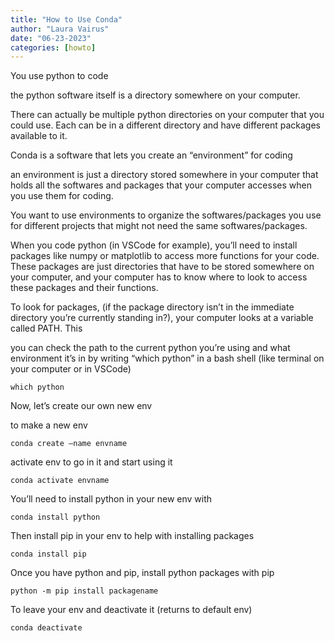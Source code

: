 ```yaml
---
title: "How to Use Conda"
author: "Laura Vairus"
date: "06-23-2023"
categories: [howto]
---
```


You use python to code

the python software itself is a directory somewhere on your computer.

There can actually be multiple python directories on your computer that you could use. Each can be in a different directory and have different packages available to it.

Conda is a software that lets you create an "environment" for coding

an environment is just a directory stored somewhere in your computer that holds all the softwares and packages that your computer accesses when you use them for coding.

You want to use environments to organize the softwares/packages you use for different projects that might not need the same softwares/packages.

When you code python (in VSCode for example), you'll need to install packages like numpy or matplotlib to access more functions for your code. These packages are just directories that have to be stored somewhere on your computer, and your computer has to know where to look to access these packages and their functions.

To look for packages, (if the package directory isn't in the immediate directory you're currently standing in?), your computer looks at a variable called PATH. This

you can check the path to the current python you're using and what environment it's in by writing "which python" in a bash shell (like terminal on your computer or in VSCode)

`which python`

Now, let's create our own new env

to make a new env

`conda create —name envname`

activate env to go in it and start using it

`conda activate envname`

You'll need to install python in your new env with

`conda install python`

Then install pip in your env to help with installing packages

`conda install pip`

Once you have python and pip, install python packages with pip

`python -m pip install packagename`

To leave your env and deactivate it (returns to default env)

`conda deactivate`
